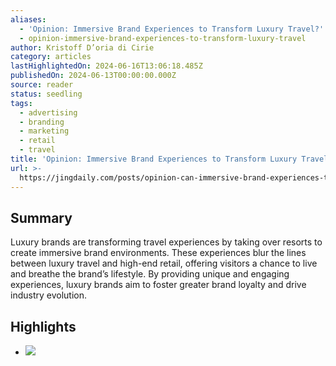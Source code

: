 ```yaml
---
aliases:
  - 'Opinion: Immersive Brand Experiences to Transform Luxury Travel?'
  - opinion-immersive-brand-experiences-to-transform-luxury-travel
author: Kristoff D’oria di Cirie
category: articles
lastHighlightedOn: 2024-06-16T13:06:18.485Z
publishedOn: 2024-06-13T00:00:00.000Z
source: reader
status: seedling
tags:
  - advertising
  - branding
  - marketing
  - retail
  - travel
title: 'Opinion: Immersive Brand Experiences to Transform Luxury Travel?'
url: >-
  https://jingdaily.com/posts/opinion-can-immersive-brand-experiences-transform-luxury-travel
---
```

## Summary

Luxury brands are transforming travel experiences by taking over resorts to create immersive brand environments. These experiences blur the lines between luxury travel and high-end retail, offering visitors a chance to live and breathe the brand’s lifestyle. By providing unique and engaging experiences, luxury brands aim to foster greater brand loyalty and drive industry evolution.

## Highlights

- ![](https://jingdaily.com/_next/image?url=https%3A%2F%2Fcdn.sanity.io%2Fimages%2Ff8lauh0h%2Fproduction%2F66f0e3e5b0e1138c90effeee83c6b36a445c166c-5325x2995.jpg%3Ffit%3Dmax%26auto%3Dformat&w=3840&q=90)
